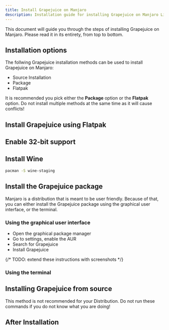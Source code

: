 ```yaml
---
title: Install Grapejuice on Manjaro
description: Installation guide for installing Grapejuice on Manjaro Linux
---
```




This document will guide you through the steps of installing Grapejuice on Manjaro. Please read it in its entirety, from top to bottom.

## Installation options

The follwing Grapejuice installation methods can be used to install Grapejuice on Manjaro:
- Source Installation
- Package
- Flatpak

It is recommended you pick either the **Package** option or the **Flatpak** option. Do not install multiple methods at the same time as it will cause conflicts!

## Install Grapejuice using Flatpak
<FlatpakReference />

## Enable 32-bit support
<ThirtyTwoBit />

## Install Wine
<WinePreamble distroId="Manjaro" distroName="Manjaro Linux" />

```sh
pacman -S wine-staging
```

## Install the Grapejuice package
Manjaro is a distribution that is meant to be user friendly. Because of that, you can either install the Grapejuice package using the graphical user interface, or the terminal.

### Using the graphical user interface
- Open the graphical package manager
- Go to settings, enable the AUR
- Search for Grapejuice
- Install Grapejuice

{/* TODO: extend these instructions with screenshots */}

### Using the terminal
<ArchPackage />

## Installing Grapejuice from source
<Tip type="danger">
    This method is not recommended for your Distribution. Do not run these commands if you do not know what you are doing!
</Tip>
<ArchSource />

## After Installation
<PostInstallation />
